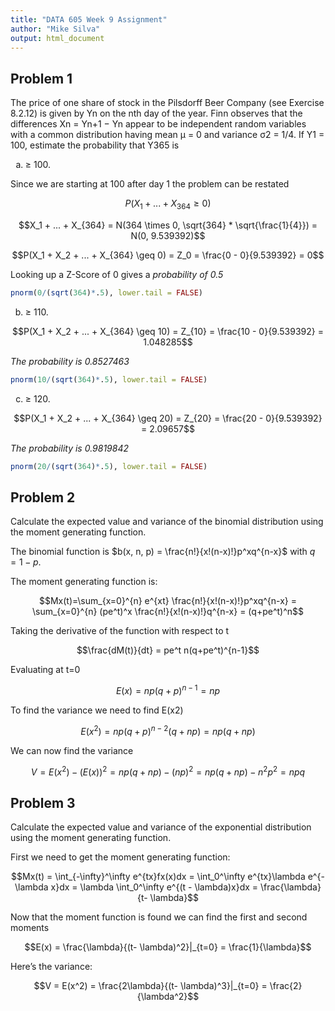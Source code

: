```yaml
---
title: "DATA 605 Week 9 Assignment"
author: "Mike Silva"
output: html_document
---
```


## Problem 1

The price of one share of stock in the Pilsdorff Beer Company (see Exercise 8.2.12) is given by Yn on the nth day of the year. Finn observes that the differences Xn = Yn+1 − Yn appear to be independent random variables with a common distribution having mean µ = 0 and variance σ2 = 1/4. If Y1 = 100, estimate the probability that Y365 is

(a) ≥ 100.

Since we are starting at 100 after day 1 the problem can be restated 

$$P(X_1 + ... + X_{364} \geq 0)$$ 

$$X_1 + ... + X_{364} = N(364 \times 0, \sqrt{364} * \sqrt{\frac{1}{4}}) = N(0, 9.539392)$$

$$P(X_1 + X_2 + ... + X_{364} \geq 0) = Z_0 = \frac{0 - 0}{9.539392} = 0$$

Looking up a Z-Score of 0 gives a *probability of 0.5*

```r
pnorm(0/(sqrt(364)*.5), lower.tail = FALSE)
```

(b) ≥ 110.

$$P(X_1 + X_2 + ... + X_{364} \geq 10) = Z_{10} = \frac{10 - 0}{9.539392} = 1.048285$$

*The probability is 0.8527463*


```r
pnorm(10/(sqrt(364)*.5), lower.tail = FALSE)
```

(c) ≥ 120.

$$P(X_1 + X_2 + ... + X_{364} \geq 20) = Z_{20} = \frac{20 - 0}{9.539392} = 2.09657$$

*The probability is 0.9819842*

```r
pnorm(20/(sqrt(364)*.5), lower.tail = FALSE)
```

## Problem 2

Calculate the expected value and variance of the binomial distribution using the moment generating function.

The binomial function is $b(x, n, p) = \frac{n!}{x!(n-x)!}p^xq^{n-x}$ with $q=1-p$.

The moment generating function is:

$$Mx(t)=\sum_{x=0}^{n} e^{xt} \frac{n!}{x!(n-x)!}p^xq^{n-x} = \sum_{x=0}^{n} (pe^t)^x \frac{n!}{x!(n-x)!}q^{n-x} = (q+pe^t)^n$$

Taking the derivative of the function with respect to t

$$\frac{dM(t)}{dt} = pe^t n(q+pe^t)^{n-1}$$

Evaluating at t=0

$$E(x) = np(q+p)^{n-1} = np$$

To find the variance we need to find E(x2)

$$E(x^2) = np(q + p)^{n−2}(q + np) = np(q + np)$$

We can now find the variance

$$V = E(x^2) - (E(x))^2 = np(q + np) - (np)^2 = np(q+np) - n^2p^2 = npq$$

## Problem 3

Calculate the expected value and variance of the exponential distribution using the moment generating function.

First we need to get the moment generating function:

$$Mx(t) = \int_{-\infty}^\infty e^{tx}fx(x)dx = \int_0^\infty e^{tx}\lambda e^{-\lambda x}dx = \lambda \int_0^\infty e^{(t - \lambda)x}dx = \frac{\lambda}{t- \lambda}$$

Now that the moment function is found we can find the first and second moments

$$E(x) = \frac{\lambda}{(t- \lambda)^2}|_{t=0} = \frac{1}{\lambda}$$

Here's the variance:

$$V = E(x^2) = \frac{2\lambda}{(t- \lambda)^3}|_{t=0} = \frac{2}{\lambda^2}$$
